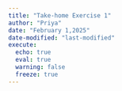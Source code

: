 ```yaml
---
title: "Take-home Exercise 1"
author: "Priya"
date: "February 1,2025"
date-modified: "last-modified"
execute:
  echo: true
  eval: true
  warning: false
  freeze: true
---
```

